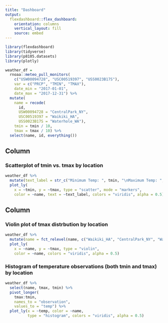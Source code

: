 ---
title: "Dashboard"
output: 
  flexdashboard::flex_dashboard:
    orientation: columns
    vertical_layout: fill
    source: embed
---

```{r setup, include=FALSE}
library(flexdashboard)
library(tidyverse)
library(p8105.datasets)
library(plotly)
```

```{r}
weather_df = 
  rnoaa::meteo_pull_monitors(
    c("USW00094728", "USC00519397", "USS0023B17S"),
    var = c("PRCP", "TMIN", "TMAX"), 
    date_min = "2017-01-01",
    date_max = "2017-12-31") %>%
  mutate(
    name = recode(
      id, 
      USW00094728 = "CentralPark_NY", 
      USC00519397 = "Waikiki_HA",
      USS0023B17S = "Waterhole_WA"),
    tmin = tmin / 10,
    tmax = tmax / 10) %>%
  select(name, id, everything())
```

Column {data-width=650}
-----------------------------------------------------------------------

### Scatterplot of tmin vs. tmax by location

```{r}
weather_df %>% 
  mutate(text_label = str_c("Minimum Temp: ", tmin, "\nMaximum Temp: ", tmax)) %>% 
  plot_ly(
    x = ~tmin, y = ~tmax, type = "scatter", mode = "markers",
    color = ~name, text = ~text_label, colors = "viridis", alpha = 0.5)
```

Column {data-width=350}
-----------------------------------------------------------------------

### Violin plot of tmax distrbution by location

```{r}
weather_df %>%
  mutate(name = fct_relevel(name, c("Waikiki_HA", "CentralPark_NY", "Waterhole_WA"))) %>% 
  plot_ly(
    x = ~name, y = ~tmax, type = "violin",
    color = ~name, colors = "viridis", alpha = 0.5)
```

### Histogram of temperature observations (both tmin and tmax) by location

```{r}
weather_df %>% 
  select(name, tmax, tmin) %>% 
  pivot_longer(
    tmax:tmin,
    names_to = "observation", 
    values_to = "temp") %>%
  plot_ly(x = ~temp, color = ~name,
          type = "histogram", colors = "viridis", alpha = 0.5)
```

